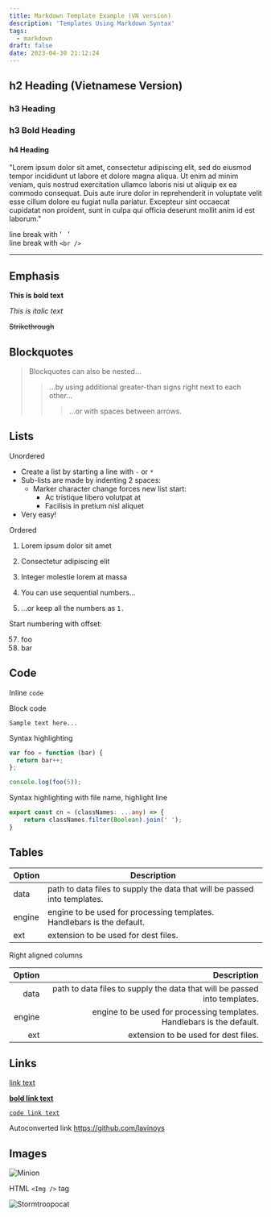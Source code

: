 ```yaml
---
title: Markdown Template Example (VN version)
description: 'Templates Using Markdown Syntax'
tags:
  - markdown
draft: false
date: 2023-04-30 21:12:24
---
```


## h2 Heading (Vietnamese Version)

### h3 Heading

### **h3 Bold Heading**

#### h4 Heading

"Lorem ipsum dolor sit amet, consectetur adipiscing elit, sed do eiusmod tempor incididunt ut labore et dolore magna aliqua. Ut enim ad minim veniam, quis nostrud exercitation ullamco laboris nisi ut aliquip ex ea commodo consequat. Duis aute irure dolor in reprehenderit in voluptate velit esse cillum dolore eu fugiat nulla pariatur. Excepteur sint occaecat cupidatat non proident, sunt in culpa qui officia deserunt mollit anim id est laborum."

line break with '&nbsp;&nbsp;&nbsp;'  
line break with `<br />` <br />

---

## Emphasis

**This is bold text**

_This is italic text_

~~Strikethrough~~

## Blockquotes

> Blockquotes can also be nested...
>
> > ...by using additional greater-than signs right next to each other...
> >
> > > ...or with spaces between arrows.

## Lists

Unordered

- Create a list by starting a line with `-` or `*`
- Sub-lists are made by indenting 2 spaces:
  - Marker character change forces new list start:
    - Ac tristique libero volutpat at
    * Facilisis in pretium nisl aliquet
- Very easy!

Ordered

1. Lorem ipsum dolor sit amet
2. Consectetur adipiscing elit
3. Integer molestie lorem at massa

4. You can use sequential numbers...
5. ...or keep all the numbers as `1.`

Start numbering with offset:

57. foo
1. bar

## Code

Inline `code`

Block code

```
Sample text here...
```

Syntax highlighting

```js
var foo = function (bar) {
  return bar++;
};

console.log(foo(5));
```

Syntax highlighting with file name, highlight line

```ts:cores.ts {2}
export const cn = (classNames: ...any) => {
    return classNames.filter(Boolean).join(' ');
}
```

## Tables

| Option | Description                                                               |
| ------ | ------------------------------------------------------------------------- |
| data   | path to data files to supply the data that will be passed into templates. |
| engine | engine to be used for processing templates. Handlebars is the default.    |
| ext    | extension to be used for dest files.                                      |

Right aligned columns

| Option |                                                               Description |
| -----: | ------------------------------------------------------------------------: |
|   data | path to data files to supply the data that will be passed into templates. |
| engine |    engine to be used for processing templates. Handlebars is the default. |
|    ext |                                      extension to be used for dest files. |

## Links

[link text](https://lavinoys.github.io/)

[**bold link text**](https://lavinoys.github.io/)

[`code link text`](https://lavinoys.github.io/)

Autoconverted link https://github.com/lavinoys

## Images

![Minion](https://octodex.github.com/images/minion.png)

HTML `<Img />` tag

<img src="https://octodex.github.com/images/stormtroopocat.jpg" alt="Stormtroopocat" width={300} />